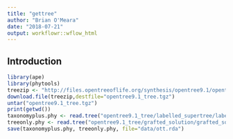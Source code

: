 ```yaml
---
title: "gettree"
author: "Brian O'Meara"
date: "2018-07-21"
output: workflowr::wflow_html
---
```


## Introduction

```r
library(ape)
library(phytools)
treezip <- "http://files.opentreeoflife.org/synthesis/opentree9.1/opentree9.1_tree.tgz"
download.file(treezip,destfile="opentree9.1_tree.tgz")
untar("opentree9.1_tree.tgz")
print(getwd())
taxonomyplus.phy <- read.tree("opentree9.1_tree/labelled_supertree/labelled_supertree_ottnames.tre")
treeonly.phy <- read.tree("opentree9.1_tree/grafted_solution/grafted_solution_ottnames.tre")
save(taxonomyplus.phy, treeonly.phy, file="data/ott.rda")
```
